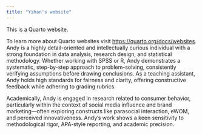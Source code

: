 ```yaml
---
title: "Yihan's website"
---
```


This is a Quarto website.

To learn more about Quarto websites visit <https://quarto.org/docs/websites>.
Andy is a highly detail-oriented and intellectually curious individual with a strong foundation in data analysis, research design, and statistical methodology. Whether working with SPSS or R, Andy demonstrates a systematic, step-by-step approach to problem-solving, consistently verifying assumptions before drawing conclusions. As a teaching assistant, Andy holds high standards for fairness and clarity, offering constructive feedback while adhering to grading rubrics.

Academically, Andy is engaged in research related to consumer behavior, particularly within the context of social media influence and brand marketing—often exploring constructs like parasocial interaction, eWOM, and perceived innovativeness. Andy's work shows a keen sensitivity to methodological rigor, APA-style reporting, and academic precision.